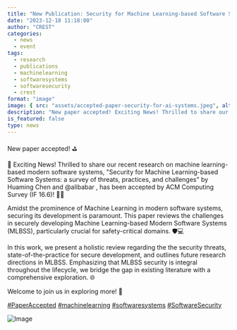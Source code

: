 ```yaml
---
title: "New Publication: Security for Machine Learning-based Software Systems: a survey of threats, practices, and challenges"
date: "2023-12-18 11:18:00"
author: "CREST"
categories:
  - news
  - event
tags:
  - research
  - publications
  - machinelearning
  - softwaresystems
  - softwaresecurity
  - crest
format: "image"
image: { src: "assets/accepted-paper-security-for-ai-systems.jpeg", alt: "accepted paper" }
description: "New paper accepted! Exciting News! Thrilled to share our recent research on machine learning-based modern software systems, 'Security for Machine Learning-based Software Systems: a survey of threats, practices, and challenges' by Huaming Chen and Ali Babar, has been accepted by ACM Computing Survey (IF 16.6)!"
is_featured: false
type: news
---
```


New paper accepted! ⛳️
 
🎉 Exciting News! Thrilled to share our recent research on machine learning-based modern software systems, "Security for Machine Learning-based Software Systems: a survey of threats, practices, and challenges" by Huaming Chen and 
@alibabar
, has been accepted by ACM Computing Survey (IF 16.6)! 🚀📑

Amidst the prominence of Machine Learning in modern software systems, securing its development is paramount. This paper reviews the challenges in securely developing Machine Learning-based Modern Software Systems (MLBSS), particularly crucial for safety-critical domains. 🛡️💻

In this work, we present a holistic review regarding the the security threats, state-of-the-practice for secure development, and outlines future research directions in MLBSS. Emphasizing that MLBSS security is integral throughout the lifecycle, we bridge the gap in existing literature with a comprehensive exploration. 🌐

Welcome to join us in exploring more! 🌟

[#PaperAccepted](https://twitter.com/hashtag/PaperAccepted?src=hashtag_click)
[#machinelearning](https://twitter.com/hashtag/machinelearning?src=hashtag_click)
[#softwaresystems](https://twitter.com/hashtag/softwaresystems?src=hashtag_click)
[#SoftwareSecurity](https://twitter.com/hashtag/SoftwareSecurity?src=hashtag_click)

![Image](assets/accepted-paper-security-for-ai-systems.jpeg "Accepted Paper")